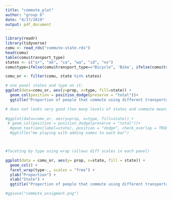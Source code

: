 ---
title: "commute_plot"
author: "group 6"
date: "4/17/2019"
output: pdf_document
---

```{r, include=FALSE}
library(readr)
library(tidyverse)
comu <- read_rds("commute-state.rds")
head(comu)
table(comu$transport_type)
states <- c("or", "ak", "ca", "wa", "id", "nv")
comu$type=ifelse(comu$transport_type=="Bicycle", 'Bike', ifelse(comu$transport_type=='Car, truck, or van','Car, truck, or van', ifelse(comu$transport_type=='Walked', 'Walked', ifelse(comu$transport_type=='Worked at home','Worked at home', 'Others'))))

comu_or <- filter(comu, state %in% states)
```
```{r, echo=FALSE}
# one panel states and type on it: 
ggplot(data=comu_or, aes(y=prop, x=type, fill=state)) +
  geom_col(position = position_dodge(preserve = "total"))+
  ggtitle("Proportion of people that commute using different transportation types by State")

# does not looks very good (too many levels of states and commute means), and problems with scales!
  
#ggplot(data=comu_or, aes(y=prop, x=type, fill=state)) +
 # geom_col(position = position_dodge(preserve = "total"))+
  #geom_text(aes(label=state), position = "dodge", check_overlap = TRUE,  vjust=0)+
  #ggtitle("me playing with adding names to each bar")



#faceting by type using wrap (allows diff scales in each panel)

ggplot(data = comu_or, aes(y= prop, x=state, fill = state)) + 
  geom_col() +
  facet_wrap(type~., scales = "free") +
  ylab("Proportion") +
  xlab("State") +
  ggtitle("Proportion of people that commute using different transportation types by State")

#ggsave("commute_assigment.png")

```

